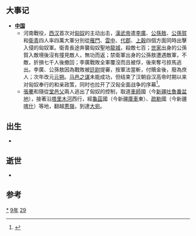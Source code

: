 {{yearTOC|-129|西汉'''[[元光_(汉武帝)|元光]]六年'''}}

== 大事记 ==
* '''[[中国|中国]]'''
**河南戰役，[[西汉|西汉]]首次对[[匈奴|匈奴]]的主动出击，[[漢武帝|漢武帝]]遣[[李廣|李廣]]、[[公孫敖|公孫敖]]、[[公孫賀|公孫賀]]和[[衛青|衛青]]四人率四萬大軍分別從[[雁門|雁門]]、[[雲中|雲中]]、[[代郡|代郡]]、[[上穀|上穀]]四個方面同時出擊入侵的匈奴軍。衛青長途奔襲匈奴聖地[[龍城|龍城]]，殺敵七百；[[世家|世家]]出身的公孫賀入敵境後沒有撞見敵人，無功而返；禁衛軍出身的公孫敖遭遇敵軍，不敵，折損七千人後撤回；李廣戰敗全軍覆沒而且被俘，後來奪弓掠馬逃出。李廣、公孫敖因為戰敗被[[廷尉|廷尉]]提審，按軍法當斬，付贖金後，廢為庶人；次年改元[[元朔|元朔]]。[[马邑之谋|马邑之谋]]未能成功，但结束了汉朝自汉高帝时期以来对匈奴奉行的和亲政策，同时也拉开了汉匈全面战争的序幕<ref>{{Cite book|title=这才是西汉史|last=尹力编著|publisher=北京：中国书籍出版社|year=2017.12|isbn=978-7-5068-6442-8|pages=170}}</ref>。
**[[張騫|張騫]]和隨從[[堂邑父|堂邑父]]兩人逃出了匈奴的控制，取道[[車師|車師]]國（今[[新疆|新疆]][[吐魯番盆地|吐魯番盆地]]），接著沿[[塔里木河|塔里木河]]西行，經[[龜茲|龜茲]]國（今新疆[[庫車|庫車]]東）、[[疏勒|疏勒]]國（今新疆[[喀什|喀什]]）等地，翻越[[蔥嶺|蔥嶺]]，到達[[大宛|大宛]]。

== 出生 ==
*

== 逝世 ==
{{Wikisource year mention}}
*

==参考==
{{reflist}}

[[Category:前129年|*]]
[[Category:前120年代|9年]]
[[Category:前2世纪各年|29]]
